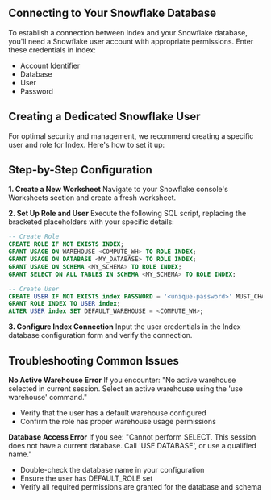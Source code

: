 ## Connecting to Your Snowflake Database

To establish a connection between Index and your Snowflake database, you'll need a Snowflake user account with appropriate permissions. Enter these credentials in Index:

- Account Identifier
- Database
- User
- Password

## Creating a Dedicated Snowflake User

For optimal security and management, we recommend creating a specific user and role for Index. Here's how to set it up:

## Step-by-Step Configuration

**1. Create a New Worksheet**
Navigate to your Snowflake console's Worksheets section and create a fresh worksheet.

**2. Set Up Role and User**
Execute the following SQL script, replacing the bracketed placeholders with your specific details:

```sql
-- Create Role
CREATE ROLE IF NOT EXISTS INDEX;
GRANT USAGE ON WAREHOUSE <COMPUTE_WH> TO ROLE INDEX;
GRANT USAGE ON DATABASE <MY_DATABASE> TO ROLE INDEX;
GRANT USAGE ON SCHEMA <MY_SCHEMA> TO ROLE INDEX;
GRANT SELECT ON ALL TABLES IN SCHEMA <MY_SCHEMA> TO ROLE INDEX;

-- Create User
CREATE USER IF NOT EXISTS index PASSWORD = '<unique-password>' MUST_CHANGE_PASSWORD = FALSE;
GRANT ROLE INDEX TO USER index;
ALTER USER index SET DEFAULT_WAREHOUSE = <COMPUTE_WH>;
```

**3. Configure Index Connection**
Input the user credentials in the Index database configuration form and verify the connection.

## Troubleshooting Common Issues

**No Active Warehouse Error**
If you encounter: "No active warehouse selected in current session. Select an active warehouse using the 'use warehouse' command."
- Verify that the user has a default warehouse configured
- Confirm the role has proper warehouse usage permissions

**Database Access Error**
If you see: "Cannot perform SELECT. This session does not have a current database. Call 'USE DATABASE', or use a qualified name."
- Double-check the database name in your configuration
- Ensure the user has DEFAULT_ROLE set
- Verify all required permissions are granted for the database and schema
